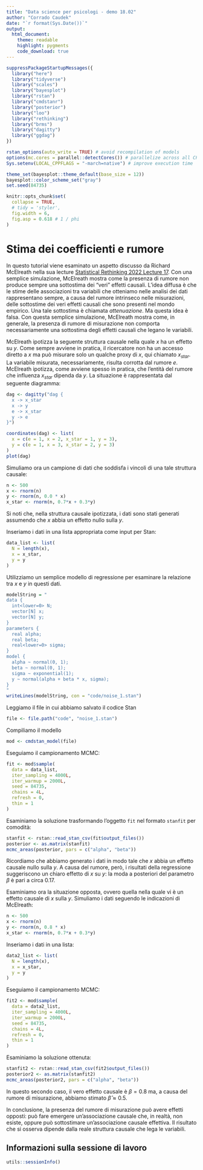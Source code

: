 ```yaml
---
title: "Data science per psicologi - demo 18.02"
author: "Corrado Caudek"
date: "`r format(Sys.Date())`"
output:
  html_document:
    theme: readable
    highlight: pygments
    code_download: true
---
```


```r
suppressPackageStartupMessages({
  library("here")
  library("tidyverse")
  library("scales")
  library("bayesplot")
  library("rstan")
  library("cmdstanr")
  library("posterior")
  library("loo")
  library("rethinking")
  library("brms")
  library("dagitty")
  library("ggdag")
})

rstan_options(auto_write = TRUE) # avoid recompilation of models
options(mc.cores = parallel::detectCores()) # parallelize across all CPUs
Sys.setenv(LOCAL_CPPFLAGS = "-march=native") # improve execution time

theme_set(bayesplot::theme_default(base_size = 12))
bayesplot::color_scheme_set("gray")
set.seed(84735)

knitr::opts_chunk$set(
  collapse = TRUE,
  # tidy = 'styler',
  fig.width = 6,
  fig.asp = 0.618 # 1 / phi
)
```

# Stima dei coefficienti e rumore

In questo tutorial viene esaminato un aspetto discusso da Richard McElreath nella sua lecture [Statistical Rethinking 2022 Lecture 17](https://www.youtube.com/watch?v=lTFAB6QmwHM&list=PLDcUM9US4XdMROZ57-OIRtIK0aOynbgZN&index=18). Con una semplice simulazione, McElreath mostra come la presenza di rumore non produce sempre una sottostima dei "veri" effetti causali. L'idea diffusa è che le stime delle associazioni tra variabili che otteniamo nelle analisi dei dati rappresentano sempre, a causa del rumore intrinseco nelle misurazioni, delle sottostime dei veri effetti causali che sono presenti nel mondo empirico. Una tale sottostima è chiamata *attenuazione*. Ma questa idea è falsa. Con questa semplice simulazione, McElreath mostra come, in generale, la presenza di rumore di misurazione non comporta necessariamente una sottostima degli effetti causali che legano le variabili.

McElreath ipotizza la seguente struttura causale nella quale $x$ ha un effetto su $y$. Come sempre avviene in pratica, il ricercatore non ha un accesso diretto a $x$ ma può misurare solo un qualche proxy di $x$, qui chiamato $x_{star}$. La variabile misurata, necessariamente, risulta corrotta dal rumore $e$. McElreath ipotizza, come avviene spesso in pratica, che l'entità del rumore che influenza $x_{star}$ dipenda da $y$. La situazione è rappresentata dal seguente diagramma:

```r
dag <- dagitty("dag {
  x -> x_star
  x -> y
  e -> x_star
  y -> e
}")

coordinates(dag) <- list(
  x = c(e = 1, x = 2, x_star = 1, y = 3),
  y = c(e = 1, x = 3, x_star = 2, y = 3)
)
plot(dag)
```

Simuliamo ora un campione di dati che soddisfa i vincoli di una tale struttura causale:

```r
n <- 500
x <- rnorm(n)
y <- rnorm(n, 0.0 * x)
x_star <- rnorm(n, 0.7*x + 0.3*y)
```

Si noti che, nella struttura causale ipotizzata, i dati sono stati generati assumendo che $x$ abbia un effetto nullo sulla $y$.

Inseriamo i dati in una lista appropriata come input per Stan:

```r
data_list <- list(
  N = length(x),
  x = x_star,
  y = y
)
```

Utilizziamo un semplice modello di regressione per esaminare la relazione tra $x$ e $y$ in questi dati.

```r
modelString = "
data {
  int<lower=0> N;
  vector[N] x;
  vector[N] y;
}
parameters {
  real alpha;
  real beta;
  real<lower=0> sigma;
}
model {
  alpha ~ normal(0, 1);
  beta ~ normal(0, 1);
  sigma ~ exponential(1);
  y ~ normal(alpha + beta * x, sigma);
}
"
writeLines(modelString, con = "code/noise_1.stan")
```

Leggiamo il file in cui abbiamo salvato il codice Stan

```r
file <- file.path("code", "noise_1.stan")
```

Compiliamo il modello

```r
mod <- cmdstan_model(file)
```

Eseguiamo il campionamento MCMC:

```r
fit <- mod$sample(
  data = data_list,
  iter_sampling = 4000L,
  iter_warmup = 2000L,
  seed = 84735,
  chains = 4L,
  refresh = 0,
  thin = 1
)
```

Esaminiamo la soluzione trasformando l'oggetto `fit` nel formato `stanfit` per comodità:

```r
stanfit <- rstan::read_stan_csv(fit$output_files())
posterior <- as.matrix(stanfit)
mcmc_areas(posterior, pars = c("alpha", "beta"))
```

Ricordiamo che abbiamo generato i dati in modo tale che $x$ abbia un effetto causale nullo sulla $y$. A causa del rumore, però, i risultati della regressione suggeriscono un chiaro effetto di $x$ su $y$: la moda a posteriori del parametro $\beta$ è pari a circa 0.17.

Esaminiamo ora la situazione opposta, ovvero quella nella quale vi è un effetto causale di $x$ sulla $y$. Simuliamo i dati seguendo le indicazioni di McElreath:

```r
n <- 500
x <- rnorm(n)
y <- rnorm(n, 0.8 * x)
x_star <- rnorm(n, 0.7*x + 0.3*y)
```

Inseriamo i dati in una lista:

```r
data2_list <- list(
  N = length(x),
  x = x_star,
  y = y
)
```

Eseguiamo il campionamento MCMC:

```r
fit2 <- mod$sample(
  data = data2_list,
  iter_sampling = 4000L,
  iter_warmup = 2000L,
  seed = 84735,
  chains = 4L,
  refresh = 0,
  thin = 1
)
```

Esaminiamo la soluzione ottenuta:

```r
stanfit2 <- rstan::read_stan_csv(fit2$output_files())
posterior2 <- as.matrix(stanfit2)
mcmc_areas(posterior2, pars = c("alpha", "beta"))
```

In questo secondo caso, il vero effetto causale è $\beta = 0.8$ ma, a causa del rumore di misurazione, abbiamo stimato $\hat{\beta} \approx 0.5$.

In conclusione, la presenza del rumore di misurazione può avere effetti opposti: può fare emergere un'associazione causale che, in realtà, non esiste, oppure può sottostimare un'associazione causale effettiva. Il risultato che si osserva dipende dalla reale struttura causale che lega le variabili.

## Informazioni sulla sessione di lavoro

```r
utils::sessionInfo()
```


